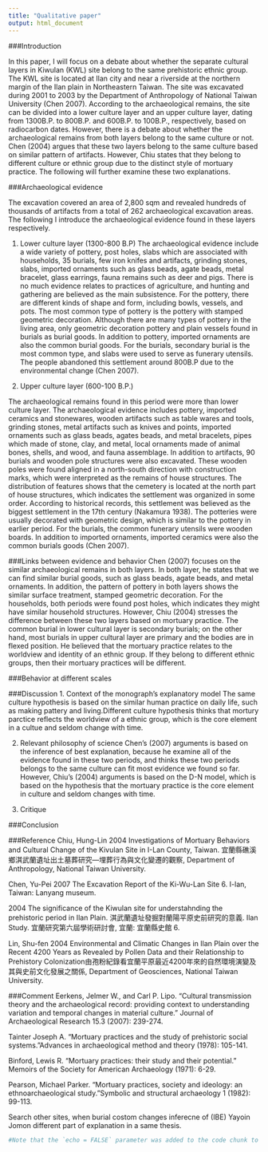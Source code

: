 ```yaml
---
title: "Qualitative paper"
output: html_document
---
```


###Introduction

In this paper, I will focus on a debate about whether the separate cultural layers in Kiwulan (KWL) site belong to the same prehistoric ethnic group. The KWL site is located at Ilan city and near a riverside at the northern margin of the Ilan plain in Northeastern Taiwan. The site was excavated during 2001 to 2003 by the Department of Anthropology of National Taiwan University (Chen 2007). According to the archaeological remains, the site can be divided into a lower culture layer and an upper culture layer, dating from 1300B.P. to 800B.P. and 600B.P. to 100B.P., respectively, based on radiocarbon dates. However, there is a debate about whether the archaeological remains from both layers belong to the same culture or not. Chen (2004) argues that these two layers belong to the same culture based on similar pattern of artifacts. However, Chiu states that they belong to different culture or ethnic group due to the distinct style of mortuary practice. The following will further examine these two explanations.  

###Archaeological evidence 

The excavation covered an area of 2,800 sqm and revealed hundreds of thousands of artifacts from a total of 262 archaeological excavation areas. The following I introduce the archaeological evidence found in these layers respectively.

1. Lower culture layer (1300-800 B.P)
The archaeological evidence include a wide variety of pottery, post holes, slabs which are associated with households, 35 burials, few iron knifes and artifacts, grinding stones, slabs, imported ornaments such as glass beads, agate beads, metal bracelet, glass earrings, fauna remains such as deer and pigs. There is no much evidence relates to practices of agriculture, and hunting and gathering are believed as the main subsistence. 
For the pottery, there are different kinds of shape and form, including bowls, vessels, and pots. The most common type of pottery is the pottery with stamped geometric decoration.  Although there are many types of pottery in the living area, only geometric decoration pottery and plain vessels found in burials as burial goods. In addition to pottery, imported ornaments are also the common burial goods. For the burials, secondary burial is the most common type, and slabs were used to serve as funerary utensils.  The people abandoned this settlement around 800B.P due to the environmental change (Chen 2007). 

2. Upper culture layer (600-100 B.P.)

The archaeological remains found in this period were more than lower culture layer. The archaeological evidence includes pottery, imported ceramics and stonewares, wooden artifacts such as table wares and tools, grinding stones, metal artifacts such as knives and points, imported ornaments such as glass beads, agates beads, and metal bracelets, pipes which made of stone, clay, and metal, local ornaments made of animal bones, shells, and wood, and fauna assemblage. In addition to artifacts, 90 burials and wooden pole structures were also excavated. These wooden poles were found aligned in a north-south direction with construction marks, which were interpreted as the remains of house structures. 
The distribution of features shows that the cemetery is located at the north part of house structures, which indicates the settlement was organized in some order. According to historical records, this settlement was believed as the biggest settlement in the 17th century (Nakamura 1938). The potteries were usually decorated with geometric design, which is similar to the pottery in earlier period. For the burials, the common funerary utensils were wooden boards. In addition to imported ornaments, imported ceramics were also the common burials goods (Chen 2007). 

###Links between evidence and behavior
Chen (2007) focuses on the similar archaeological remains in both layers. In both layer, he states that we can find similar burial goods, such as glass beads, agate beads, and metal ornaments. In addition, the pattern of pottery in both layers shows the similar surface treatment, stamped geometric decoration. For the households, both periods were found post holes, which indicates they might have similar household structures. 
However, Chiu (2004) stresses the difference between these two layers based on mortuary practice. The common burial in lower cultural layer is secondary burials; on the other hand, most burials in upper cultural layer are primary and the bodies are in flexed position. He believed that the mortuary practice relates to the worldview and identity of an ethnic group. If they belong to different ethnic groups, then their mortuary practices will be different.

###Behavior at different scales 

###Discussion
1. Context of the monograph’s explanatory model
The same culture hypothesis is based on the similar human practice on daily life, such as making pattery and living.Different culture hypothesis thinks that mortury parctice reflects the worldview of a ethnic group, which is the core element in a cultue and seldom change with time. 

2. Relevant philosophy of science
Chen's (2007) arguments is based on the inference of best explanation, because he examine all of the evidence found in these two periods, and thinks these two periods belongs to the same culture can fit most evidence we found so far. However, Chiu’s (2004) arguments is based on the D-N model, which is based on the hypothesis that the mortuary practice is the core element in culture and seldom changes with time. 

3. Critique

###Conclusion

###Reference
Chiu, Hung-Lin
2004  Investigations of Mortuary Behaviors and Cultural Change of the Kivulan Site in I-Lan County, Taiwan. 宜蘭縣礁溪鄉淇武蘭遺址出土墓葬研究—埋葬行為與文化變遷的觀察, Department of Anthropology, National Taiwan University. 

Chen, Yu-Pei
2007  The Excavation Report of the Ki-Wu-Lan Site 6. I-lan, Taiwan: Lanyang museum.

2004	The significance of the Kiwulan site for understahnding the prehistoric period in Ilan Plain. 淇武蘭遺址發掘對蘭陽平原史前研究的意義. Ilan Study. 宜蘭研究第六屆學術研討會, 宜蘭: 宜蘭縣史館 6.

Lin, Shu-fen
2004 Environmental and Climatic Changes in Ilan Plain over the Recent 4200 Years as Revealed by Pollen Data and their Relationship to Prehistory Colonization由孢粉紀錄看宜蘭平原最近4200年來的自然環境演變及其與史前文化發展之關係, Department of Geosciences, National Taiwan University.

###Comment
Eerkens, Jelmer W., and Carl P. Lipo. "Cultural transmission theory and the archaeological record: providing context to understanding variation and temporal changes in material culture." Journal of Archaeological Research 15.3 (2007): 239-274.

Tainter Joseph A. "Mortuary practices and the study of prehistoric social systems."Advances in archaeological method and theory (1978): 105-141.

Binford, Lewis R. "Mortuary practices: their study and their potential." Memoirs of the Society for American Archaeology (1971): 6-29.

Pearson, Michael Parker. "Mortuary practices, society and ideology: an ethnoarchaeological study."Symbolic and structural archaeology 1 (1982): 99-113.


Search other sites, when burial costom changes 
inferecne of (IBE)
Yayoin Jomon
different part of explanation in a same thesis. 

```r
#Note that the `echo = FALSE` parameter was added to the code chunk to prevent printing of the R code that generated the plot.
```
